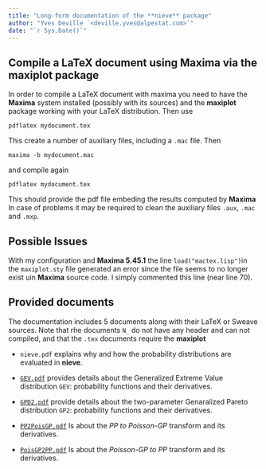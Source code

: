 ```yaml
---
title: "Long-form documentation of the **nieve** package"
author: "Yves Deville `<deville.yves@alpestat.com>`"
date: "`r Sys.Date()`"
---
```



## Compile a LaTeX document using Maxima via the **maxiplot** package

In order to compile a LaTeX document with maxima you need to have the
**Maxima** system installed (possibly with its sources) and the
**maxiplot** package working with your LaTeX distribution. Then use

```
pdflatex mydocument.tex
```
This create a number of auxiliary files, including a `.mac` file. Then

```
maxima -b mydocument.mac
```
and compile again
```
pdflatex mydocument.tex
```
This should provide the pdf file embeding the results computed by **Maxima**
In case of problems it may be required to clean the auxiliary files `.aux`,
`.mac` and `.mxp`. 

## Possible Issues

With my configuration and **Maxima 5.45.1** the line
`load("mactex.lisp")`in the `maxiplot.sty` file generated an error
since the file seems to no longer exist uin **Maxima** source code. 
I simply commented this line (near line 70).


## Provided documents

The documentation includes 5 documents along with their LaTeX or
Sweave sources. Note that rhe documents `N_` do not have any header
and can not compiled, and that the `.tex` documents require the
**maxiplot**

	
- `nieve.pdf` explains why and how the probability distributions are
  evaluated in **nieve**.

- [`GEV.pdf`](GEV.pdf) provides details about the Generalized Extreme Value
  distribution `GEV`: probability functions and their derivatives.

- [`GPD2.pdf`](GPD.pdf) provide details about the two-parameter Genaralized
  Pareto distribution `GP2`: probability functions and their
  derivatives.
  
- [`PP2PoisGP.pdf`](PP2PoisGP) Is about the *PP to Poisson-GP* transform
  and its derivatives.

- [`PoisGP2PP.pdf`](PoisGP2PP.pdf) Is about the *Poisson-GP to PP*
  transform and its derivatives.




